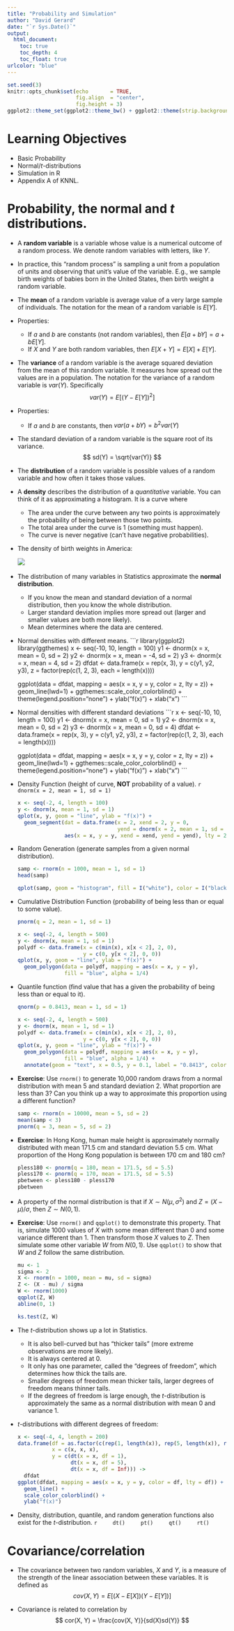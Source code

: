 ```yaml
---
title: "Probability and Simulation"
author: "David Gerard"
date: "`r Sys.Date()`"
output:  
  html_document:
    toc: true
    toc_depth: 4
    toc_float: true
urlcolor: "blue"
---
```


```r
set.seed(3)
knitr::opts_chunk$set(echo       = TRUE, 
                      fig.align  = "center",
                      fig.height = 3)
ggplot2::theme_set(ggplot2::theme_bw() + ggplot2::theme(strip.background = ggplot2::element_rect(fill = "white")))
```

# Learning Objectives

- Basic Probability
- Normal/$t$-distributions
- Simulation in R
- Appendix A of KNNL.

# Probability, the normal and $t$ distributions.

- A **random variable** is a variable whose value is a numerical outcome of a random process. We denote random variables with letters, like $Y$.

- In practice, this "random process" is sampling a unit from a population of units and observing that unit's value of the variable. E.g., we sample birth weights of babies born in the United States, then birth weight a random variable.

- The **mean** of a random variable is average value of a very large sample of individuals. The notation for the mean of a random variable is $E[Y]$.

- Properties:
    - If $a$ and $b$ are constants (not random variables), then $E[a + bY] = a + bE[Y]$.
    - If $X$ and $Y$ are both random variables, then $E[X + Y] = E[X] + E[Y]$.

- The **variance** of a random variable is the average squared deviation from the mean of this random variable. It measures how spread out the values are in a population. The notation for the variance of a random variable is $var(Y)$. Specifically
    $$
    var(Y) = E[(Y - E[Y])^2]
    $$

- Properties:
    - If $a$ and $b$ are constants, then $var(a + bY) = b^2var(Y)$
    
- The standard deviation of a random variable is the square root of its variance.
    $$
    sd(Y) = \sqrt{var(Y)}
    $$

- The **distribution** of a random variable is possible values of a random variable and how often it takes those values. 
  
- A **density** describes the distribution of a *quantitative* variable. You can think of it as approximating a histogram. It is a curve where
  - The area under the curve between any two points is approximately the probability of being between those two points.
  - The total area under the curve is 1 (something must happen).
  - The curve is never negative (can't have negative probabilities).
  
- The density of birth weights in America:

    ![](./02_figs/birthweights.png)\ 
  
- The distribution of many variables in Statistics approximate the **normal distribution**.
    - If you know the mean and standard deviation of a normal distribution, then you know the whole distribution.
    - Larger standard deviation implies more spread out (larger and smaller values are both more likely).
    - Mean determines where the data are centered.

- Normal densities with different means.
    ```r
    library(ggplot2)
    library(ggthemes)
    x <- seq(-10, 10, length = 100)
    y1 <- dnorm(x = x, mean = 0, sd = 2)
    y2 <- dnorm(x = x, mean = -4, sd = 2)
    y3 <- dnorm(x = x, mean = 4, sd = 2)
    dfdat <- data.frame(x = rep(x, 3), 
                        y = c(y1, y2, y3), 
                        z = factor(rep(c(1, 2, 3), each = length(x))))
    
    ggplot(data = dfdat, mapping = aes(x = x, y = y, color = z, lty = z)) +
      geom_line(lwd=1) + 
      ggthemes::scale_color_colorblind() +
      theme(legend.position="none") +
      ylab("f(x)") +
      xlab("x")
    ```

- Normal densities with different standard deviations
    ```r
    x <- seq(-10, 10, length = 100)
    y1 <- dnorm(x = x, mean = 0, sd = 1)
    y2 <- dnorm(x = x, mean = 0, sd = 2)
    y3 <- dnorm(x = x, mean = 0, sd = 4)
    dfdat <- data.frame(x = rep(x, 3), 
                        y = c(y1, y2, y3), 
                        z = factor(rep(c(1, 2, 3), each = length(x))))
    
    ggplot(data = dfdat, mapping = aes(x = x, y = y, color = z, lty = z)) +
      geom_line(lwd=1) + 
      ggthemes::scale_color_colorblind() +
      theme(legend.position="none") +
      ylab("f(x)") +
      xlab("x")
    ```
  
- Density Function (height of curve, **NOT** probability of a value).
    ```r
    dnorm(x = 2, mean = 1, sd = 1)
    ```
    
    ```r
    x <- seq(-2, 4, length = 100)
    y <- dnorm(x, mean = 1, sd = 1)
    qplot(x, y, geom = "line", ylab = "f(x)") +
      geom_segment(dat = data.frame(x = 2, xend = 2, y = 0, 
                                    yend = dnorm(x = 2, mean = 1, sd = 1)), 
                   aes(x = x, y = y, xend = xend, yend = yend), lty = 2, col = 2)
    ```
    
- Random Generation (generate samples from a given normal distribution).

    ```r
    samp <- rnorm(n = 1000, mean = 1, sd = 1)
    head(samp)
    ```
    
    ```r
    qplot(samp, geom = "histogram", fill = I("white"), color = I("black"), bins = 20)
    ```
  
- Cumulative Distribution Function (probability of being less than or equal to some value).

    ```r
    pnorm(q = 2, mean = 1, sd = 1)
    ```
    
    ```r
    x <- seq(-2, 4, length = 500)
    y <- dnorm(x, mean = 1, sd = 1)
    polydf <- data.frame(x = c(min(x), x[x < 2], 2, 0), 
                         y = c(0, y[x < 2], 0, 0))
    qplot(x, y, geom = "line", ylab = "f(x)") +
      geom_polygon(data = polydf, mapping = aes(x = x, y = y), 
                   fill = "blue", alpha = 1/4)
    ```
    
- Quantile function (find value that has a given the probability of being less than or equal to it).
  
    ```r
    qnorm(p = 0.8413, mean = 1, sd = 1)
    ```
    
    ```r
    x <- seq(-2, 4, length = 500)
    y <- dnorm(x, mean = 1, sd = 1)
    polydf <- data.frame(x = c(min(x), x[x < 2], 2, 0), 
                         y = c(0, y[x < 2], 0, 0))
    qplot(x, y, geom = "line", ylab = "f(x)") +
      geom_polygon(data = polydf, mapping = aes(x = x, y = y), 
                   fill = "blue", alpha = 1/4) +
      annotate(geom = "text", x = 0.5, y = 0.1, label = "0.8413", color = "black")
    ```  
    
- **Exercise**: Use `rnorm()` to generate 10,000 random draws from a normal distribution with mean 5 and standard deviation 2. What proportion are less than 3? Can you think up a way to approximate this proportion using a different function?
  
    ```r
    samp <- rnorm(n = 10000, mean = 5, sd = 2)
    mean(samp < 3)
    pnorm(q = 3, mean = 5, sd = 2)
    ```
  
- **Exercise**: In Hong Kong, human male height is approximately normally distributed with mean 171.5 cm and standard deviation 5.5 cm. What proportion of the Hong Kong population is between 170 cm and 180 cm?
    
    ```r
    pless180 <- pnorm(q = 180, mean = 171.5, sd = 5.5)
    pless170 <- pnorm(q = 170, mean = 171.5, sd = 5.5)
    pbetween <- pless180 - pless170
    pbetween
    ```
    
- A property of the normal distribution is that if $X \sim N(\mu, \sigma^2)$ and $Z = (X - \mu) / \sigma$, then $Z \sim N(0, 1)$.

- **Exercise**: Use `rnorm()` and `qqplot()` to demonstrate this property. That is, simulate 1000 values of $X$ with some mean different than 0 and some variance different than 1. Then transform those $X$ values to $Z$. Then simulate some other variable $W$ from $N(0, 1)$. Use `qqplot()` to show that $W$ and $Z$ follow the same distribution.

    ```r
    mu <- 1
    sigma <- 2
    X <- rnorm(n = 1000, mean = mu, sd = sigma)
    Z <- (X - mu) / sigma
    W <- rnorm(1000)
    qqplot(Z, W)
    abline(0, 1)
    
    ks.test(Z, W)
    ```

- The $t$-distribution shows up a lot in Statistics. 
    - It is also bell-curved but has "thicker tails" (more extreme observations are more likely). 
    - It is always centered at 0. 
    - It only has one parameter, called the "degrees of freedom", which determines how thick the tails are.
    - Smaller degrees of freedom mean thicker tails, larger degrees of freedom means thinner tails.
    - If the degrees of freedom is large enough, the $t$-distribution is approximately the same as a normal distribution with mean 0 and variance 1.
      
- $t$-distributions with different degrees of freedom:

    ```r
    x <- seq(-4, 4, length = 200)
    data.frame(df = as.factor(c(rep(1, length(x)), rep(5, length(x)), rep(Inf, length(x)))),
               x = c(x, x, x),
               y = c(dt(x = x, df = 1),
                     dt(x = x, df = 5),
                     dt(x = x, df = Inf))) ->
      dfdat
    ggplot(dfdat, mapping = aes(x = x, y = y, color = df, lty = df)) +
      geom_line() +
      scale_color_colorblind() +
      ylab("f(x)")
    ```
    
- Density, distribution, quantile, and random generation functions also exist for the $t$-distribution.
    ```r
    dt()
    pt()
    qt()
    rt()
    ```

# Covariance/correlation

- The covariance between two random variables, $X$ and $Y$, is a measure of the strength of the linear association between these variables. It is defined as
    $$
    cov(X, Y) = E[(X - E[X])(Y-E[Y])]
    $$

- Covariance is related to correlation by
    $$
    cor(X, Y) = \frac{cov(X, Y)}{sd(X)sd(Y)}
    $$
